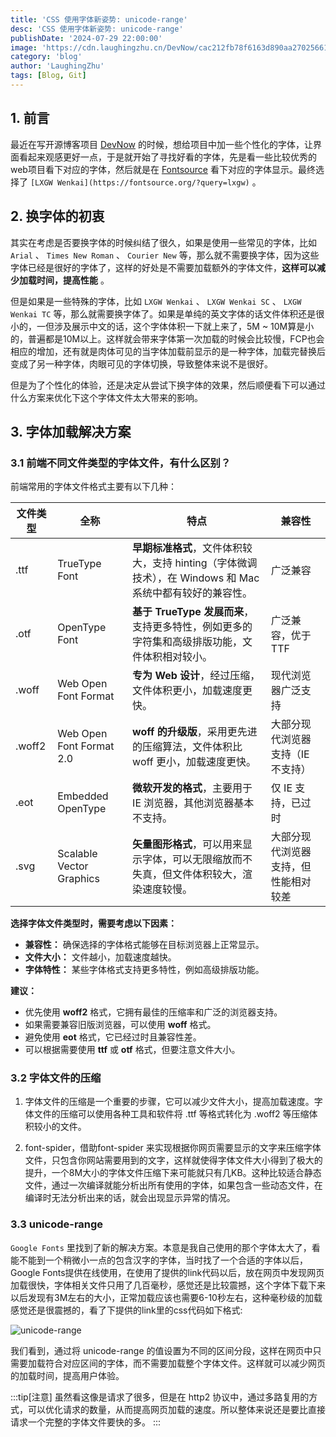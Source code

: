 ```yaml
---
title: 'CSS 使用字体新姿势: unicode-range'
desc: 'CSS 使用字体新姿势: unicode-range'
publishDate: '2024-07-29 22:00:00'
image: 'https://cdn.laughingzhu.cn/DevNow/cac212fb78f6163d890aa27025661754-31521a.jpeg'
category: 'blog'
author: 'LaughingZhu'
tags: [Blog, Git]
---
```


## 1. 前言

最近在写开源博客项目 [DevNow](https://www.laughingzhu.cn/) 的时候，想给项目中加一些个性化的字体，让界面看起来观感更好一点，于是就开始了寻找好看的字体，先是看一些比较优秀的web项目看下对应的字体，然后就是在 [Fontsource](https://fontsource.org) 看下对应的字体显示。最终选择了 `[LXGW Wenkai](https://fontsource.org/?query=lxgw)` 。

## 2. 换字体的初衷

其实在考虑是否要换字体的时候纠结了很久，如果是使用一些常见的字体，比如 `Arial` 、 `Times New Roman` 、 `Courier New` 等，那么就不需要换字体，因为这些字体已经是很好的字体了，这样的好处是不需要加载额外的字体文件，**这样可以减少加载时间，提高性能** 。

但是如果是一些特殊的字体，比如 `LXGW Wenkai` 、 `LXGW Wenkai SC` 、 `LXGW Wenkai TC` 等，那么就需要换字体了。如果是单纯的英文字体的话文件体积还是很小的，一但涉及展示中文的话，这个字体体积一下就上来了，5M ~ 10M算是小的，普遍都是10M以上。这样就会带来字体第一次加载的时候会比较慢，FCP也会相应的增加，还有就是肉体可见的当字体加载前显示的是一种字体，加载完替换后变成了另一种字体，肉眼可见的字体切换，导致整体来说不是很好。

但是为了个性化的体验，还是决定从尝试下换字体的效果，然后顺便看下可以通过什么方案来优化下这个字体文件太大带来的影响。

## 3. 字体加载解决方案

### 3.1 前端不同文件类型的字体文件，有什么区别？

前端常用的字体文件格式主要有以下几种：

| 文件类型 | 全称                     | 特点                                                                                                     | 兼容性                               |
| -------- | ------------------------ | -------------------------------------------------------------------------------------------------------- | ------------------------------------ |
| .ttf     | TrueType Font            | **早期标准格式**，文件体积较大，支持 hinting（字体微调技术），在 Windows 和 Mac 系统中都有较好的兼容性。 | 广泛兼容                             |
| .otf     | OpenType Font            | **基于 TrueType 发展而来**，支持更多特性，例如更多的字符集和高级排版功能，文件体积相对较小。             | 广泛兼容，优于 TTF                   |
| .woff    | Web Open Font Format     | **专为 Web 设计**，经过压缩，文件体积更小，加载速度更快。                                                | 现代浏览器广泛支持                   |
| .woff2   | Web Open Font Format 2.0 | **woff 的升级版**，采用更先进的压缩算法，文件体积比 woff 更小，加载速度更快。                            | 大部分现代浏览器支持（IE 不支持）    |
| .eot     | Embedded OpenType        | **微软开发的格式**，主要用于 IE 浏览器，其他浏览器基本不支持。                                           | 仅 IE 支持，已过时                   |
| .svg     | Scalable Vector Graphics | **矢量图形格式**，可以用来显示字体，可以无限缩放而不失真，但文件体积较大，渲染速度较慢。                 | 大部分现代浏览器支持，但性能相对较差 |

**选择字体文件类型时，需要考虑以下因素：**

- **兼容性：** 确保选择的字体格式能够在目标浏览器上正常显示。
- **文件大小：** 文件越小，加载速度越快。
- **字体特性：** 某些字体格式支持更多特性，例如高级排版功能。

**建议：**

- 优先使用 **woff2** 格式，它拥有最佳的压缩率和广泛的浏览器支持。
- 如果需要兼容旧版浏览器，可以使用 **woff** 格式。
- 避免使用 **eot** 格式，它已经过时且兼容性差。
- 可以根据需要使用 **ttf** 或 **otf** 格式，但要注意文件大小。

### 3.2 字体文件的压缩

1. 字体文件的压缩是一个重要的步骤，它可以减少文件大小，提高加载速度。字体文件的压缩可以使用各种工具和软件将 .ttf 等格式转化为 .woff2 等压缩体积较小的文件。

2. font-spider，借助font-spider 来实现根据你网页需要显示的文字来压缩字体文件，只包含你网站需要用到的文字，这样就使得字体文件大小得到了极大的提升，一个8M大小的字体文件压缩下来可能就只有几KB。这种比较适合静态文件，通过一次编译就能分析出所有使用的字体，如果包含一些动态文件，在编译时无法分析出来的话，就会出现显示异常的情况。

### 3.3 unicode-range

`Google Fonts` 里找到了新的解决方案。本意是我自己使用的那个字体太大了，看能不能到一个稍微小一点的包含汉字的字体，当时找了一个合适的字体以后，Google Fonts提供在线使用，在使用了提供的link代码以后，放在网页中发现网页加载很快，字体相关文件只用了几百毫秒，感觉还是比较震撼，这个字体下载下来以后发现有3M左右的大小，正常加载应该也需要6-10秒左右，这种毫秒级的加载感觉还是很震撼的，看了下提供的link里的css代码如下格式:

![unicode-range](https://cdn.laughingzhu.cn/DevNow/0b4a9f8bc0e660103502eb7dc86f2394-145d39.png)

我们看到，通过将 unicode-range 的值设置为不同的区间分段，这样在网页中只需要加载符合对应区间的字体，而不需要加载整个字体文件。这样就可以减少网页的加载时间，提高用户体验。

:::tip[注意]
虽然看这像是请求了很多，但是在 http2 协议中，通过多路复用的方式，可以优化请求的数量，从而提高网页加载的速度。所以整体来说还是要比直接请求一个完整的字体文件要快的多。
:::
